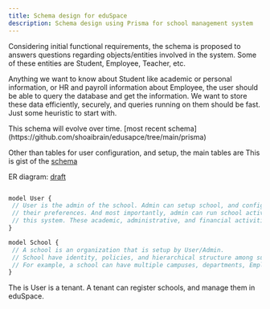 ```yaml
---
title: Schema design for eduSpace
description: Schema design using Prisma for school management system
---
```


Considering initial functional requirements, the schema is proposed to answers questions regarding objects/entities
involved in the system. Some of these entities are Student, Employee, Teacher, etc.

Anything we want to know about Student like academic or personal information, or HR and payroll information about
Employee, the user should be able to query the database and get the information. We want to store these data efficiently,
securely, and queries running on them should be fast. Just some heuristic to start with.

<Callout type="info">
  This schema will evolve over time. [most recent
  schema](https://github.com/shoaibrain/edusapce/tree/main/prisma)
</Callout>

Other than tables for user configuration, and setup, the main tables are
This is gist of the [schema](https://github.com/shoaibrain/edusapce/tree/main/prisma)

ER diagram: [draft](https://lucid.app/lucidchart/71a14f16-c1dc-4c1d-8b45-804e86e67fd0/edit?viewport_loc=98%2C60%2C3300%2C1722%2C0_0&invitationId=inv_494a5291-c154-45e2-89ee-5d2e627945a7)

```js

model User {
 // User is the admin of the school. Admin can setup school, and configure system for
 // their preferences. And most importantly, admin can run school activities and functions using
 // this system. These academic, administrative, and financial activities are the core of the system.
}

model School {
 // A school is an organization that is setup by User/Admin.
 // School have identity, policies, and hierarchical structure among sub-user.
 // For example, a school can have multiple campuses, departments, Employees, and Students.
}

```

The is User is a tenant. A tenant can register schools, and manage them in eduSpace.
